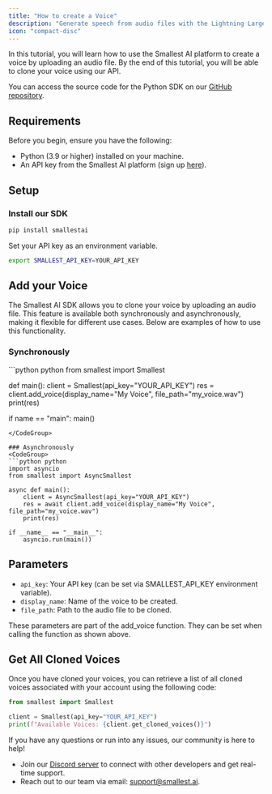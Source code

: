 ```yaml
---
title: "How to create a Voice"
description: "Generate speech from audio files with the Lightning Large model via the new Waves API"
icon: "compact-disc"
---
```


In this tutorial, you will learn how to use the Smallest AI platform to create a voice by uploading an audio file. By the end of this tutorial, you will be able to clone your voice using our API.

You can access the source code for the Python SDK on our [GitHub repository](https://github.com/smallest-inc/smallest-python-sdk).

## Requirements

Before you begin, ensure you have the following:

- Python (3.9 or higher) installed on your machine.
- An API key from the Smallest AI platform (sign up [here](https://waves.smallest.ai)).

## Setup

### Install our SDK
```bash
pip install smallestai
```

Set your API key as an environment variable. 
```bash
export SMALLEST_API_KEY=YOUR_API_KEY
``` 

## Add your Voice  
The Smallest AI SDK allows you to clone your voice by uploading an audio file. This feature is available both synchronously and asynchronously, making it flexible for different use cases. Below are examples of how to use this functionality.  

### Synchronously  

<CodeGroup> 
```python python 
from smallest import Smallest

def main(): 
    client = Smallest(api_key="YOUR_API_KEY")
    res = client.add_voice(display_name="My Voice", file_path="my_voice.wav")
    print(res)

if name == "main": 
    main()
```
</CodeGroup>   

### Asynchronously
<CodeGroup>
```python python
import asyncio
from smallest import AsyncSmallest

async def main():
    client = AsyncSmallest(api_key="YOUR_API_KEY")
    res = await client.add_voice(display_name="My Voice", file_path="my_voice.wav")
    print(res)

if __name__ == "__main__":
    asyncio.run(main())
```
</CodeGroup>  

## Parameters    

- `api_key`: Your API key (can be set via SMALLEST_API_KEY environment variable).
- `display_name`: Name of the voice to be created.
- `file_path`: Path to the audio file to be cloned.  

These parameters are part of the add_voice function. They can be set when calling the function as shown above.  

## Get All Cloned Voices  

Once you have cloned your voices, you can retrieve a list of all cloned voices associated with your account using the following code:  
<CodeGroup>
```python python
from smallest import Smallest

client = Smallest(api_key="YOUR_API_KEY")
print(f"Available Voices: {client.get_cloned_voices()}")
```
</CodeGroup> 


If you have any questions or run into any issues, our community is here to help!   

- Join our [Discord server](https://discord.gg/ywShEyXHBW) to connect with other developers and get real-time support.  
- Reach out to our team via email: [support@smallest.ai](mailto:support@smallest.ai).
